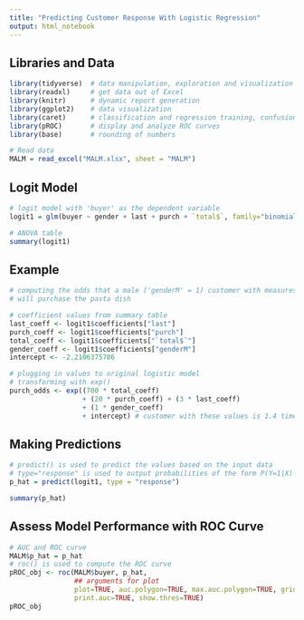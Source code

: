 ```yaml
---
title: "Predicting Customer Response With Logistic Regression"
output: html_notebook
---
```


## Libraries and Data
```r

library(tidyverse)  # data manipulation, exploration and visualization
library(readxl)     # get data out of Excel 
library(knitr)      # dynamic report generation
library(ggplot2)    # data visualization
library(caret)      # classification and regression training, confusion matrix
library(pROC)       # display and analyze ROC curves
library(base)       # rounding of numbers

# Read data
MALM = read_excel("MALM.xlsx", sheet = "MALM")

```

## Logit Model
```r

# logit model with 'buyer' as the dependent variable
logit1 = glm(buyer ~ gender + last + purch + `total$`, family="binomial", data = MALM)

# ANOVA table
summary(logit1)

```

## Example 
```r

# computing the odds that a male ('genderM' = 1) customer with measures ('last' = 3, 'purch' = 20, 'total$' = 700) 
# will purchase the pasta dish

# coefficient values from summary table
last_coeff <- logit1$coefficients["last"]
purch_coeff <- logit1$coefficients["purch"]
total_coeff <- logit1$coefficients["`total$`"]
gender_coeff <- logit1$coefficients["genderM"]
intercept <- -2.2106375786

# plugging in values to original logistic model
# transforming with exp()
purch_odds <- exp((700 * total_coeff) 
                  + (20 * purch_coeff) + (3 * last_coeff) 
                  + (1 * gender_coeff) 
                  + intercept) # customer with these values is 1.4 times more likely to purchase pasta

```

## Making Predictions
```r

# predict() is used to predict the values based on the input data
# type="response" is used to output probabilities of the form P(Y=1|X)
p_hat = predict(logit1, type = "response")

summary(p_hat)

```

## Assess Model Performance with ROC Curve
```r

# AUC and ROC curve
MALM$p_hat = p_hat
# roc() is used to compute the ROC curve
pROC_obj <- roc(MALM$buyer, p_hat,
                ## arguments for plot
                plot=TRUE, auc.polygon=TRUE, max.auc.polygon=TRUE, grid=TRUE,
                print.auc=TRUE, show.thres=TRUE)
pROC_obj

```